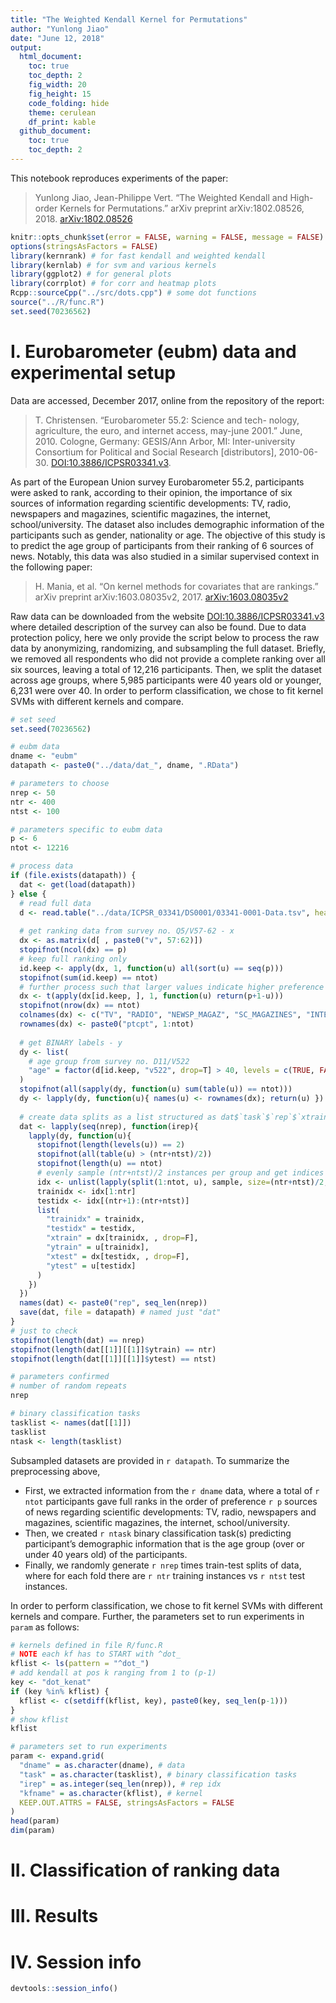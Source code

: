 ```yaml
---
title: "The Weighted Kendall Kernel for Permutations"
author: "Yunlong Jiao"
date: "June 12, 2018"
output:
  html_document:
    toc: true
    toc_depth: 2
    fig_width: 20
    fig_height: 15
    code_folding: hide
    theme: cerulean
    df_print: kable
  github_document:
    toc: true
    toc_depth: 2
---
```


This notebook reproduces experiments of the paper:

> Yunlong Jiao, Jean-Philippe Vert. "The Weighted Kendall and High-order Kernels for Permutations." arXiv preprint arXiv:1802.08526, 2018. [arXiv:1802.08526](https://arxiv.org/abs/1802.08526)

```r
knitr::opts_chunk$set(error = FALSE, warning = FALSE, message = FALSE)
options(stringsAsFactors = FALSE)
library(kernrank) # for fast kendall and weighted kendall
library(kernlab) # for svm and various kernels
library(ggplot2) # for general plots
library(corrplot) # for corr and heatmap plots
Rcpp::sourceCpp("../src/dots.cpp") # some dot functions
source("../R/func.R")
set.seed(70236562)
```

# I. Eurobarometer (eubm) data and experimental setup

Data are accessed, December 2017, online from the repository of the report:

> T. Christensen. "Eurobarometer 55.2: Science and tech- nology, agriculture, the euro, and internet access, may-june 2001." June, 2010. Cologne, Germany: GESIS/Ann Arbor, MI: Inter-university Consortium for Political and Social Research [distributors], 2010-06-30. [DOI:10.3886/ICPSR03341.v3](https://doi.org/10.3886/ICPSR03341.v3).

As part of the European Union survey Eurobarometer 55.2, participants were asked to rank, according to their opinion, the importance of six sources of information regarding scientific developments: TV, radio, newspapers and magazines, scientific magazines, the internet, school/university. The dataset also includes demographic information of the participants such as gender, nationality or age. The objective of this study is to predict the age group of participants from their ranking of 6 sources of news. Notably, this data was also studied in a similar supervised context in the following paper:

> H. Mania, et al. "On kernel methods for covariates that are rankings." arXiv preprint arXiv:1603.08035v2, 2017. [arXiv:1603.08035v2](https://arxiv.org/abs/1603.08035)

Raw data can be downloaded from the website [DOI:10.3886/ICPSR03341.v3](https://doi.org/10.3886/ICPSR03341.v3) where detailed description of the survey can also be found. Due to data protection policy, here we only provide the script below to process the raw data by anonymizing, randomizing, and subsampling the full dataset. Briefly, we removed all respondents who did not provide a complete ranking over all six sources, leaving a total of 12,216 participants. Then, we split the dataset across age groups, where 5,985 participants were 40 years old or younger, 6,231 were over 40. In order to perform classification, we chose to fit kernel SVMs with different kernels and compare.

```r
# set seed
set.seed(70236562)

# eubm data
dname <- "eubm"
datapath <- paste0("../data/dat_", dname, ".RData")

# parameters to choose
nrep <- 50
ntr <- 400
ntst <- 100

# parameters specific to eubm data
p <- 6
ntot <- 12216

# process data
if (file.exists(datapath)) {
  dat <- get(load(datapath))
} else {
  # read full data
  d <- read.table("../data/ICPSR_03341/DS0001/03341-0001-Data.tsv", header = TRUE, sep = "\t")
  
  # get ranking data from survey no. Q5/V57-62 - x
  dx <- as.matrix(d[ , paste0("v", 57:62)])
  stopifnot(ncol(dx) == p)
  # keep full ranking only
  id.keep <- apply(dx, 1, function(u) all(sort(u) == seq(p)))
  stopifnot(sum(id.keep) == ntot)
  # further process such that larger values indicate higher preference
  dx <- t(apply(dx[id.keep, ], 1, function(u) return(p+1-u)))
  stopifnot(nrow(dx) == ntot)
  colnames(dx) <- c("TV", "RADIO", "NEWSP_MAGAZ", "SC_MAGAZINES", "INTERNET", "SCHOOL_UNIV")
  rownames(dx) <- paste0("ptcpt", 1:ntot)
  
  # get BINARY labels - y
  dy <- list(
    # age group from survey no. D11/V522
    "age" = factor(d[id.keep, "v522", drop=T] > 40, levels = c(TRUE, FALSE), labels = c("G40", "LE40"))
  )
  stopifnot(all(sapply(dy, function(u) sum(table(u)) == ntot)))
  dy <- lapply(dy, function(u){ names(u) <- rownames(dx); return(u) })
  
  # create data splits as a list structured as dat$`task`$`rep`$`xtrain, ytrain, xtest, ytest`
  dat <- lapply(seq(nrep), function(irep){
    lapply(dy, function(u){
      stopifnot(length(levels(u)) == 2)
      stopifnot(all(table(u) > (ntr+ntst)/2))
      stopifnot(length(u) == ntot)
      # evenly sample (ntr+ntst)/2 instances per group and get indices
      idx <- unlist(lapply(split(1:ntot, u), sample, size=(ntr+ntst)/2, replace=F))[sample(ntr+ntst, replace=F)]
      trainidx <- idx[1:ntr]
      testidx <- idx[(ntr+1):(ntr+ntst)]
      list(
        "trainidx" = trainidx,
        "testidx" = testidx,
        "xtrain" = dx[trainidx, , drop=F],
        "ytrain" = u[trainidx],
        "xtest" = dx[testidx, , drop=F],
        "ytest" = u[testidx]
      )
    })
  })
  names(dat) <- paste0("rep", seq_len(nrep))
  save(dat, file = datapath) # named just "dat"
}
# just to check
stopifnot(length(dat) == nrep)
stopifnot(length(dat[[1]][[1]]$ytrain) == ntr)
stopifnot(length(dat[[1]][[1]]$ytest) == ntst)

# parameters confirmed
# number of random repeats
nrep

# binary classification tasks
tasklist <- names(dat[[1]])
tasklist
ntask <- length(tasklist)
```

Subsampled datasets are provided in `r datapath`. To summarize the preprocessing above,

- First, we extracted information from the `r dname` data, where a total of `r ntot` participants gave full ranks in the order of preference `r p` sources of news regarding scientific developments: TV, radio, newspapers and magazines, scientific magazines, the internet, school/university.
- Then, we created `r ntask` binary classification task(s) predicting participant's demographic information that is the age group (over or under 40 years old) of the participants.
- Finally, we randomly generate `r nrep` times train-test splits of data, where for each fold there are `r ntr` training instances vs `r ntst` test instances.

In order to perform classification, we chose to fit kernel SVMs with different kernels and compare. Further, the parameters set to run experiments in `param` as follows:

```r
# kernels defined in file R/func.R
# NOTE each kf has to START with ^dot_
kflist <- ls(pattern = "^dot_")
# add kendall at pos k ranging from 1 to (p-1)
key <- "dot_kenat"
if (key %in% kflist) {
  kflist <- c(setdiff(kflist, key), paste0(key, seq_len(p-1)))
}
# show kflist
kflist

# parameters set to run experiments
param <- expand.grid(
  "dname" = as.character(dname), # data
  "task" = as.character(tasklist), # binary classification tasks
  "irep" = as.integer(seq_len(nrep)), # rep idx
  "kfname" = as.character(kflist), # kernel
  KEEP.OUT.ATTRS = FALSE, stringsAsFactors = FALSE
)
head(param)
dim(param)
```

# II. Classification of ranking data

# III. Results

# IV. Session info

```r
devtools::session_info()
```
